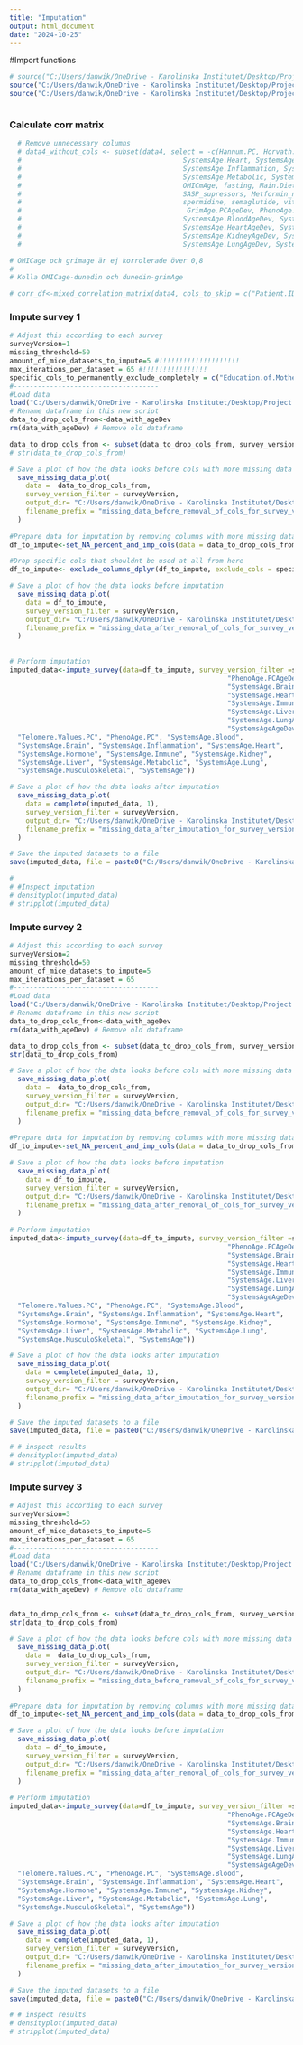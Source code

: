 ```yaml
---
title: "Imputation"
output: html_document
date: "2024-10-25"
---
```



#Import functions
```r
# source("C:/Users/danwik/OneDrive - Karolinska Institutet/Desktop/Project 2 ny/Program/set_NA_percent_and_imp_cols().R")
source("C:/Users/danwik/OneDrive - Karolinska Institutet/Desktop/Project 2 ny/Program/mixed_correlation_matrix().R")
source("C:/Users/danwik/OneDrive - Karolinska Institutet/Desktop/Project 2 ny/Program/imputationFunctions.R")



```


### Calculate corr matrix
```r
  # Remove unnecessary columns
  # data4_without_cols <- subset(data4, select = -c(Hannum.PC, Horvath.PC, Telomere.Values.PC, GrimAge.PC, PhenoAge.PC,
  #                                        SystemsAge.Heart, SystemsAge.Hormone, SystemsAge.Blood, SystemsAge.Brain, 
  #                                        SystemsAge.Inflammation, SystemsAge.Immune, SystemsAge.Kidney, SystemsAge.Liver,
  #                                        SystemsAge.Metabolic, SystemsAge.Lung, SystemsAge.MusculoSkeletal, SystemsAge,
  #                                        OMICmAge, fasting, Main.Diet, NAD, TA65, sulforaphane, DHEA_new, Rapamycin_new,
  #                                        SASP_supressors, Metformin_new, Resveratrol_new, Exosomes, stem_cells, HRT, 
  #                                        spermidine, semaglutide, vitaminD, AKG, Hannum.PCAgeDev, Horvath.PCAgeDev, 
  #                                         GrimAge.PCAgeDev, PhenoAge.PCAgeDev, OMICmAgeAgeDev,
  #                                        SystemsAge.BloodAgeDev, SystemsAge.BrainAgeDev, SystemsAge.InflammationAgeDev,
  #                                        SystemsAge.HeartAgeDev, SystemsAge.HormoneAgeDev, SystemsAge.ImmuneAgeDev,
  #                                        SystemsAge.KidneyAgeDev, SystemsAge.LiverAgeDev, SystemsAge.MetabolicAgeDev,
  #                                        SystemsAge.LungAgeDev, SystemsAge.MusculoSkeletalAgeDev, SystemsAgeAgeDev, DunedinPACE))

# OMICage och grimage är ej korrolerade över 0,8
# 
# Kolla OMICage-dunedin och dunedin-grimAge

# corr_df<-mixed_correlation_matrix(data4, cols_to_skip = c("Patient.ID", "PID", "Collection.Date", "Array", "survey_version"))

```


### Impute survey 1
```r
# Adjust this according to each survey
surveyVersion=1
missing_threshold=50
amount_of_mice_datasets_to_impute=5 #!!!!!!!!!!!!!!!!!!!!
max_iterations_per_dataset = 65 #!!!!!!!!!!!!!!!!
specific_cols_to_permanently_exclude_completely = c("Education.of.Mother", "Education.of.Father")
#------------------------------------
#Load data
load("C:/Users/danwik/OneDrive - Karolinska Institutet/Desktop/Project 2 ny/Output/data_after_step4")
# Rename dataframe in this new script
data_to_drop_cols_from<-data_with_ageDev
rm(data_with_ageDev) # Remove old dataframe

data_to_drop_cols_from <- subset(data_to_drop_cols_from, survey_version == surveyVersion) ##Important row!!
# str(data_to_drop_cols_from)

# Save a plot of how the data looks before cols with more missing data than the threshold is dropped
  save_missing_data_plot(
    data =  data_to_drop_cols_from,
    survey_version_filter = surveyVersion,
    output_dir= "C:/Users/danwik/OneDrive - Karolinska Institutet/Desktop/Project 2 ny/Output", # Replace with your desired directory,
    filename_prefix = "missing_data_before_removal_of_cols_for_survey_version_"
  )
  
#Prepare data for imputation by removing columns with more missing data than threshold
df_to_impute<-set_NA_percent_and_imp_cols(data = data_to_drop_cols_from, survey_version_filter = surveyVersion, missing_threshold = missing_threshold)

#Drop specific cols that shouldnt be used at all from here
df_to_impute<- exclude_columns_dplyr(df_to_impute, exclude_cols = specific_cols_to_permanently_exclude_completely)

# Save a plot of how the data looks before imputation
  save_missing_data_plot(
    data = df_to_impute,
    survey_version_filter = surveyVersion,
    output_dir= "C:/Users/danwik/OneDrive - Karolinska Institutet/Desktop/Project 2 ny/Output", # Replace with your desired directory,
    filename_prefix = "missing_data_after_removal_of_cols_for_survey_version_"
  )
  
  
# Perform imputation
imputed_data<-impute_survey(data=df_to_impute, survey_version_filter =surveyVersion, missing_data_threshold =missing_threshold, imputation_seed=12345, number_of_mice_datasets_to_impute=amount_of_mice_datasets_to_impute, max_iterations=max_iterations_per_dataset, cols_to_exclude_from_predictors = c("Patient.ID", "PID", "Collection.Date", "Array", "survey_version", "GrimAge.PC", "OMICmAge", "Hannum.PCAgeDev", "Horvath.PCAgeDev",
                                                      "PhenoAge.PCAgeDev", "SystemsAge.BloodAgeDev",
                                                      "SystemsAge.BrainAgeDev", "SystemsAge.InflammationAgeDev",
                                                      "SystemsAge.HeartAgeDev", "SystemsAge.HormoneAgeDev",
                                                      "SystemsAge.ImmuneAgeDev", "SystemsAge.KidneyAgeDev",
                                                      "SystemsAge.LiverAgeDev", "SystemsAge.MetabolicAgeDev",
                                                      "SystemsAge.LungAgeDev", "SystemsAge.MusculoSkeletalAgeDev",
                                                      "SystemsAgeAgeDev", "Hannum.PC", "Horvath.PC",
  "Telomere.Values.PC", "PhenoAge.PC", "SystemsAge.Blood",
  "SystemsAge.Brain", "SystemsAge.Inflammation", "SystemsAge.Heart",
  "SystemsAge.Hormone", "SystemsAge.Immune", "SystemsAge.Kidney",
  "SystemsAge.Liver", "SystemsAge.Metabolic", "SystemsAge.Lung",
  "SystemsAge.MusculoSkeletal", "SystemsAge"))

# Save a plot of how the data looks after imputation
  save_missing_data_plot(
    data = complete(imputed_data, 1),
    survey_version_filter = surveyVersion,
    output_dir= "C:/Users/danwik/OneDrive - Karolinska Institutet/Desktop/Project 2 ny/Output", # Replace with your desired directory,
    filename_prefix = "missing_data_after_imputation_for_survey_version_"
  )

# Save the imputed datasets to a file
save(imputed_data, file = paste0("C:/Users/danwik/OneDrive - Karolinska Institutet/Desktop/Project 2 ny/Output/imputed_survey",surveyVersion,".RData"))

# 
# #Inspect imputation
# densityplot(imputed_data)
# stripplot(imputed_data)


```

### Impute survey 2
```r
# Adjust this according to each survey
surveyVersion=2
missing_threshold=50
amount_of_mice_datasets_to_impute=5
max_iterations_per_dataset = 65
#------------------------------------
#Load data
load("C:/Users/danwik/OneDrive - Karolinska Institutet/Desktop/Project 2 ny/Output/data_after_step4")
# Rename dataframe in this new script
data_to_drop_cols_from<-data_with_ageDev
rm(data_with_ageDev) # Remove old dataframe

data_to_drop_cols_from <- subset(data_to_drop_cols_from, survey_version == surveyVersion) ##Important row!!
str(data_to_drop_cols_from)

# Save a plot of how the data looks before cols with more missing data than the threshold is dropped
  save_missing_data_plot(
    data =  data_to_drop_cols_from,
    survey_version_filter = surveyVersion,
    output_dir= "C:/Users/danwik/OneDrive - Karolinska Institutet/Desktop/Project 2 ny/Output", # Replace with your desired directory,
    filename_prefix = "missing_data_before_removal_of_cols_for_survey_version_"
  )
  
#Prepare data for imputation by removing columns with more missing data than threshold
df_to_impute<-set_NA_percent_and_imp_cols(data = data_to_drop_cols_from, survey_version_filter = surveyVersion, missing_threshold = missing_threshold)

# Save a plot of how the data looks before imputation
  save_missing_data_plot(
    data = df_to_impute,
    survey_version_filter = surveyVersion,
    output_dir= "C:/Users/danwik/OneDrive - Karolinska Institutet/Desktop/Project 2 ny/Output", # Replace with your desired directory,
    filename_prefix = "missing_data_after_removal_of_cols_for_survey_version_"
  )
  
# Perform imputation
imputed_data<-impute_survey(data=df_to_impute, survey_version_filter =surveyVersion, missing_data_threshold =missing_threshold, imputation_seed=12345, number_of_mice_datasets_to_impute=amount_of_mice_datasets_to_impute, max_iterations=max_iterations_per_dataset, cols_to_exclude_from_predictors = c("Patient.ID", "PID", "Collection.Date", "Array", "survey_version", "GrimAge.PC", "OMICmAge", "Hannum.PCAgeDev", "Horvath.PCAgeDev",
                                                      "PhenoAge.PCAgeDev", "SystemsAge.BloodAgeDev",
                                                      "SystemsAge.BrainAgeDev", "SystemsAge.InflammationAgeDev",
                                                      "SystemsAge.HeartAgeDev", "SystemsAge.HormoneAgeDev",
                                                      "SystemsAge.ImmuneAgeDev", "SystemsAge.KidneyAgeDev",
                                                      "SystemsAge.LiverAgeDev", "SystemsAge.MetabolicAgeDev",
                                                      "SystemsAge.LungAgeDev", "SystemsAge.MusculoSkeletalAgeDev",
                                                      "SystemsAgeAgeDev", "Hannum.PC", "Horvath.PC",
  "Telomere.Values.PC", "PhenoAge.PC", "SystemsAge.Blood",
  "SystemsAge.Brain", "SystemsAge.Inflammation", "SystemsAge.Heart",
  "SystemsAge.Hormone", "SystemsAge.Immune", "SystemsAge.Kidney",
  "SystemsAge.Liver", "SystemsAge.Metabolic", "SystemsAge.Lung",
  "SystemsAge.MusculoSkeletal", "SystemsAge"))

# Save a plot of how the data looks after imputation
  save_missing_data_plot(
    data = complete(imputed_data, 1),
    survey_version_filter = surveyVersion,
    output_dir= "C:/Users/danwik/OneDrive - Karolinska Institutet/Desktop/Project 2 ny/Output", # Replace with your desired directory,
    filename_prefix = "missing_data_after_imputation_for_survey_version_"
  )

# Save the imputed datasets to a file
save(imputed_data, file = paste0("C:/Users/danwik/OneDrive - Karolinska Institutet/Desktop/Project 2 ny/Output/imputed_survey",surveyVersion,".RData"))

# # inspect results
# densityplot(imputed_data)
# stripplot(imputed_data)


```

### Impute survey 3
```r
# Adjust this according to each survey
surveyVersion=3
missing_threshold=50
amount_of_mice_datasets_to_impute=5
max_iterations_per_dataset = 65
#------------------------------------
#Load data
load("C:/Users/danwik/OneDrive - Karolinska Institutet/Desktop/Project 2 ny/Output/data_after_step4")
# Rename dataframe in this new script
data_to_drop_cols_from<-data_with_ageDev
rm(data_with_ageDev) # Remove old dataframe


data_to_drop_cols_from <- subset(data_to_drop_cols_from, survey_version == surveyVersion) ##Important row!!
str(data_to_drop_cols_from)

# Save a plot of how the data looks before cols with more missing data than the threshold is dropped
  save_missing_data_plot(
    data =  data_to_drop_cols_from,
    survey_version_filter = surveyVersion,
    output_dir= "C:/Users/danwik/OneDrive - Karolinska Institutet/Desktop/Project 2 ny/Output", # Replace with your desired directory,
    filename_prefix = "missing_data_before_removal_of_cols_for_survey_version_"
  )
  
#Prepare data for imputation by removing columns with more missing data than threshold
df_to_impute<-set_NA_percent_and_imp_cols(data = data_to_drop_cols_from, survey_version_filter = surveyVersion, missing_threshold = missing_threshold)

# Save a plot of how the data looks before imputation
  save_missing_data_plot(
    data = df_to_impute,
    survey_version_filter = surveyVersion,
    output_dir= "C:/Users/danwik/OneDrive - Karolinska Institutet/Desktop/Project 2 ny/Output", # Replace with your desired directory,
    filename_prefix = "missing_data_after_removal_of_cols_for_survey_version_"
  )
  
# Perform imputation
imputed_data<-impute_survey(data=df_to_impute, survey_version_filter =surveyVersion, missing_data_threshold =missing_threshold, imputation_seed=12345, number_of_mice_datasets_to_impute=amount_of_mice_datasets_to_impute, max_iterations=max_iterations_per_dataset, cols_to_exclude_from_predictors = c("Patient.ID", "PID", "Collection.Date", "Array", "survey_version", "GrimAge.PC", "OMICmAge", "Hannum.PCAgeDev", "Horvath.PCAgeDev",
                                                      "PhenoAge.PCAgeDev", "SystemsAge.BloodAgeDev",
                                                      "SystemsAge.BrainAgeDev", "SystemsAge.InflammationAgeDev",
                                                      "SystemsAge.HeartAgeDev", "SystemsAge.HormoneAgeDev",
                                                      "SystemsAge.ImmuneAgeDev", "SystemsAge.KidneyAgeDev",
                                                      "SystemsAge.LiverAgeDev", "SystemsAge.MetabolicAgeDev",
                                                      "SystemsAge.LungAgeDev", "SystemsAge.MusculoSkeletalAgeDev",
                                                      "SystemsAgeAgeDev", "Hannum.PC", "Horvath.PC",
  "Telomere.Values.PC", "PhenoAge.PC", "SystemsAge.Blood",
  "SystemsAge.Brain", "SystemsAge.Inflammation", "SystemsAge.Heart",
  "SystemsAge.Hormone", "SystemsAge.Immune", "SystemsAge.Kidney",
  "SystemsAge.Liver", "SystemsAge.Metabolic", "SystemsAge.Lung",
  "SystemsAge.MusculoSkeletal", "SystemsAge"))

# Save a plot of how the data looks after imputation
  save_missing_data_plot(
    data = complete(imputed_data, 1),
    survey_version_filter = surveyVersion,
    output_dir= "C:/Users/danwik/OneDrive - Karolinska Institutet/Desktop/Project 2 ny/Output", # Replace with your desired directory,
    filename_prefix = "missing_data_after_imputation_for_survey_version_"
  )

# Save the imputed datasets to a file
save(imputed_data, file = paste0("C:/Users/danwik/OneDrive - Karolinska Institutet/Desktop/Project 2 ny/Output/imputed_survey",surveyVersion,".RData"))

# # inspect results
# densityplot(imputed_data)
# stripplot(imputed_data)


```



